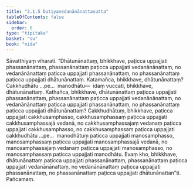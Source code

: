 ```yaml
---
title: "3.1.5 Dutiyavedanānānattasutta"
tableOfContents: false
sidebar:
  order: 6
type: "tipitaka"
basket: "su"
book: "nida"
---
```



<DynamicBreadcrumb />

<Division number="89" book="nida">

<Paragraph number="655" book="nida">
Sāvatthiyaṃ viharati. “Dhātunānattaṃ, bhikkhave, paṭicca uppajjati phassanānattaṃ, phassanānattaṃ paṭicca uppajjati vedanānānattaṃ, no vedanānānattaṃ paṭicca uppajjati phassanānattaṃ, no phassanānattaṃ paṭicca uppajjati dhātunānattaṃ. Katamañca, bhikkhave, dhātunānattaṃ? Cakkhudhātu …pe…  manodhātu—  idaṃ vuccati, bhikkhave, dhātunānattaṃ.
</Paragraph>

<Paragraph number="656" book="nida">
Kathañca, bhikkhave, dhātunānattaṃ paṭicca uppajjati phassanānattaṃ, phassanānattaṃ paṭicca uppajjati vedanānānattaṃ, no vedanānānattaṃ paṭicca uppajjati phassanānattaṃ, no phassanānattaṃ paṭicca uppajjati dhātunānattaṃ? Cakkhudhātuṃ, bhikkhave, paṭicca uppajjati cakkhusamphasso, cakkhusamphassaṃ paṭicca uppajjati cakkhusamphassajā vedanā, no cakkhusamphassajaṃ vedanaṃ paṭicca uppajjati cakkhusamphasso, no cakkhusamphassaṃ paṭicca uppajjati cakkhudhātu …pe…  manodhātuṃ paṭicca uppajjati manosamphasso, manosamphassaṃ paṭicca uppajjati manosamphassajā vedanā, no manosamphassajaṃ vedanaṃ paṭicca uppajjati manosamphasso, no manosamphassaṃ paṭicca uppajjati manodhātu. Evaṃ kho, bhikkhave, dhātunānattaṃ paṭicca uppajjati phassanānattaṃ, phassanānattaṃ paṭicca uppajjati vedanānānattaṃ, no vedanānānattaṃ paṭicca uppajjati phassanānattaṃ, no phassanānattaṃ paṭicca uppajjati dhātunānattan”ti.

</Paragraph>
</Division>

<Paragraph number="657" type="center" book="nida">
Pañcamaṃ.
</Paragraph>